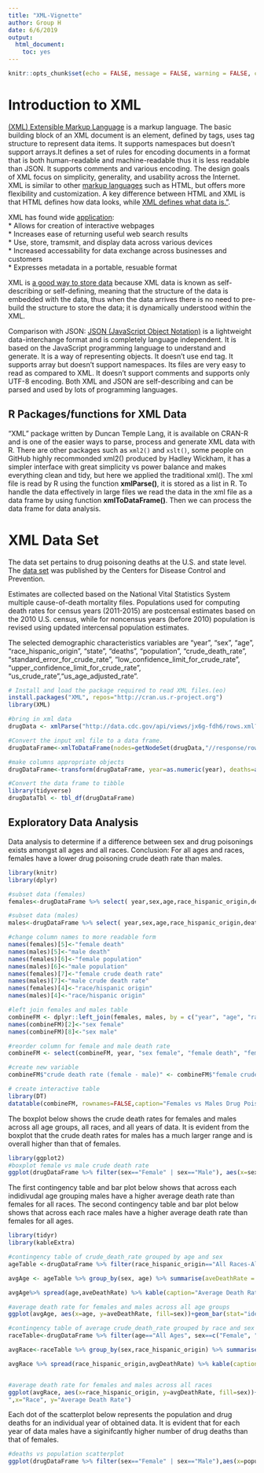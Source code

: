 ```yaml
---
title: "XML-Vignette"
author: Group H
date: 6/6/2019
output:
  html_document:
    toc: yes
---
```


```r
knitr::opts_chunk$set(echo = FALSE, message = FALSE, warning = FALSE, cache = TRUE)
```

# Introduction to XML  

[(XML) Extensible Markup Language](https://www.geeksforgeeks.org/difference-between-json-and-xml/) is a markup language. The basic building block of an XML document is an element, defined by tags, uses tag structure to represent data items. It supports namespaces but doesn’t support arrays.It defines a set of rules for encoding documents in a format that is both human-readable and machine-readable thus it is less readable than JSON. It supports comments and various encoding. The design goals of XML focus on simplicity, generality, and usability across the Internet. XML is similar to other [markup languages](https://en.wikipedia.org/wiki/Markup_language) such as HTML, but offers more flexibility and customization. A key difference between HTML and XML is that HTML defines how data looks, while [XML defines what data is."](https://www.makeuseof.com/tag/xml-file-case-wondering/).  

XML has found wide [application](https://www.ibm.com/support/knowledgecenter/en/ssw_ibm_i_71/rzamj/rzamjintrouses.htm):  
* Allows for creation of interactive webpages  
* Increases ease of returning useful web search results  
* Use, store, tramsmit, and display data across various devices  
* Increased accessability for data exchange across businesses and customers  
* Expresses metadata in a portable, resuable format  

XML is [a good way to store data](https://searchmicroservices.techtarget.com/definition/XML-Extensible-Markup-Language) because XML data is known as self-describing or self-defining, meaning that the structure of the data is embedded with the data, thus when the data arrives there is no need to pre-build the structure to store the data; it is dynamically understood within the XML.  

Comparison with JSON: [JSON (JavaScript Object Notation)](https://www.geeksforgeeks.org/difference-between-json-and-xml/) is a lightweight data-interchange format and is completely language independent. It is based on the JavaScript programming language to understand and generate. It is a way of representing objects. It doesn’t use end tag. It supports array but doesn’t support namespaces. Its files are very easy to read as compared to XML. It doesn't support comments and supports only UTF-8 encoding. Both XML and JSON are self-describing and can be parsed and used by lots of programming languages.  

## R Packages/functions for XML Data  

"XML" package written by Duncan Temple Lang, it is available on CRAN-R and is one of the easier ways to parse, process and generate XML data with R. There are other packages such as `xml2()` and `xslt()`, some people on GitHub highly recommonded xml2() produced by Hadley Wickham, it has a simpler interface with great simplicity vs power balance and makes everything clean and tidy, but here we applied the traditional xml(). The xml file is read by R using the function **xmlParse()**, it is stored as a list in R. To handle the data effectively in large files we read the data in the xml file as a data frame by using function **xmlToDataFrame()**. Then we can process the data frame for data analysis.  

# XML Data Set  

The data set pertains to drug poisoning deaths at the U.S. and state level. The [data set](https://catalog.data.gov/dataset/drug-poisoning-mortality-u-s-and-state-trends-united-states-20022014) was published by the Centers for Disease Control and Prevention.  

Estimates are collected based on the National Vital Statistics System multiple cause-of-death mortality files. Populations used for computing death rates for census years (2011-2015) are postcensal estimates based on the 2010 U.S. census, while for noncensus years (before 2010) population is revised using updated intercensal population estimates.  

The selected demographic characteristics variables are "year", "sex", "age", "race_hispanic_origin", "state", "deaths", "population", "crude_death_rate", "standard_error_for_crude_rate", "low_confidence_limit_for_crude_rate", "upper_confidence_limit_for_crude_rate", "us_crude_rate","us_age_adjusted_rate".  

```r

# Install and load the package required to read XML files.(eo)
install.packages("XML", repos="http://cran.us.r-project.org")
library(XML)

#bring in xml data
drugData <- xmlParse("http://data.cdc.gov/api/views/jx6g-fdh6/rows.xml?accessType=DOWNLOAD")

#Convert the input xml file to a data frame.
drugDataFrame<-xmlToDataFrame(nodes=getNodeSet(drugData,"//response/row/row"))[c("year", "sex","age","race_hispanic_origin","state","deaths","population","crude_death_rate","standard_error_for_crude_rate","low_confidence_limit_for_crude_rate","upper_confidence_limit_for_crude_rate","us_crude_rate","us_age_adjusted_rate")]

#make columns appropriate objects
drugDataFrame<-transform(drugDataFrame, year=as.numeric(year), deaths=as.numeric(deaths), population=as.numeric(population), crude_death_rate=as.numeric(crude_death_rate))

#Convert the data frame to tibble
library(tidyverse)
drugDataTbl <- tbl_df(drugDataFrame)

```

## Exploratory Data Analysis  

Data analysis to determine if a difference between sex and drug poisonings exists amongst all ages and all races. Conclusion: For all ages and races, females have a lower drug poisoning crude death rate than males.

```r

library(knitr)
library(dplyr)

#subset data (females)
females<-drugDataFrame %>% select( year,sex,age,race_hispanic_origin,deaths,population,crude_death_rate) %>% filter(race_hispanic_origin=="All Races-All Origins")%>% filter(sex=="Female") %>% filter(age=="All Ages") %>% arrange(year) 

#subset data (males)
males<-drugDataFrame %>% select( year,sex,age,race_hispanic_origin,deaths,population,crude_death_rate) %>% filter(race_hispanic_origin=="All Races-All Origins")%>% filter(sex=="Male") %>% filter(age=="All Ages") %>% arrange(year) 

#change column names to more readable form
names(females)[5]<-"female death"
names(males)[5]<-"male death"
names(females)[6]<-"female population"
names(males)[6]<-"male population"
names(females)[7]<-"female crude death rate"
names(males)[7]<-"male crude death rate"
names(females)[4]<-"race/hispanic origin"
names(males)[4]<-"race/hispanic origin"

#left join females and males table 
combineFM <- dplyr::left_join(females, males, by = c("year", "age", "race/hispanic origin"))
names(combineFM)[2]<-"sex female"
names(combineFM)[8]<-"sex male"

#reorder column for female and male death rate
combineFM <- select(combineFM, year, "sex female", "female death", "female population", "female crude death rate", "sex male", "male death", "male population", "male crude death rate")

#create new variable 
combineFM$"crude death rate (female - male)" <- combineFM$"female crude death rate" - combineFM$"male crude death rate"

# create interactive table
library(DT)
datatable(combineFM, rownames=FALSE,caption="Females vs Males Drug Poisioning Death rates of All Ages and All Races")

```

The boxplot below shows the crude death rates for females and males across all age groups, all races, and all years of data. It is evident from the boxplot that the crude death rates for males has a much larger range and is overall higher than that of females.  

```r
library(ggplot2)
#boxplot female vs male crude death rate
ggplot(drugDataFrame %>% filter(sex=="Female" | sex=="Male"), aes(x=sex, y=crude_death_rate)) + geom_boxplot() + ggtitle("Females vs Males Drug Poisioning Deaths rate Across All Ages and All Races") +ylab("Crude Death Rate") +xlab("Sex")
```

The first contingency table and bar plot below shows that across each indidivudal age grouping males have a higher average death rate than females for all races. The second contingency table and bar plot below shows that across each race males have a higher average death rate than females for all ages.  

```r

library(tidyr)
library(kableExtra)

#contingency table of crude_death_rate grouped by age and sex
ageTable <-drugDataFrame %>% filter(race_hispanic_origin=="All Races-All Origins", sex==c("Female", "Male")) %>% select(year,sex,age,crude_death_rate) %>% arrange(sex, age, year) 

avgAge <- ageTable %>% group_by(sex, age) %>% summarise(aveDeathRate = mean(crude_death_rate)) 

avgAge%>% spread(age,aveDeathRate) %>% kable(caption="Average Death Rate for Females and Males Across all Age Groups") %>% kable_styling(full_width = T)

#average death rate for females and males across all age groups
ggplot(avgAge, aes(x=age, y=aveDeathRate, fill=sex))+geom_bar(stat="identity", position=position_dodge()) + labs(title="Average Death Rate for Females and Males Across all Age Groups", y="Average Death Rate", x="Age") + theme(axis.text.x=element_text(angle=25))
```

```r
#contingency table of average crude_death_rate grouped by race and sex
raceTable<-drugDataFrame %>% filter(age=="All Ages", sex==c("Female", "Male")) %>% select(year,sex,race_hispanic_origin, crude_death_rate) %>% arrange(sex, race_hispanic_origin, year)

avgRace<-raceTable %>% group_by(sex,race_hispanic_origin) %>% summarise(avgDeathRate=mean(crude_death_rate))

avgRace %>% spread(race_hispanic_origin,avgDeathRate) %>% kable(caption="Average Death Rate for Females and Males Across all Races") %>% kable_styling(full_width=T)


#average death rate for females and males across all races
ggplot(avgRace, aes(x=race_hispanic_origin, y=avgDeathRate, fill=sex))+geom_bar(stat="identity", position=position_dodge()) + labs (title="Average Death Rate for Females and Males Across all Races
",x="Race", y="Average Death Rate")
```

Each dot of the scatterplot below represents the population and drug deaths for an individual year of obtained data. It is evident that for each year of data males have a siginifcantly higher number of drug deaths than that of females.  

```r
#deaths vs population scatterplot
ggplot(drugDataFrame %>% filter(sex=="Female" | sex=="Male"),aes(x=population, y=deaths, group=sex)) + geom_point(aes(color=sex),size=2) + ggtitle("Population vs Drug Deaths for Females vs Males") + xlim(130000000,170000000)
```
